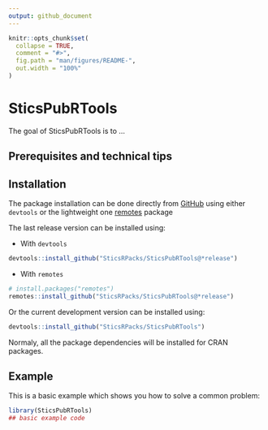 ```yaml
---
output: github_document
---
```


<!-- README.md is generated from README.Rmd. Please edit that file -->

```r
knitr::opts_chunk$set(
  collapse = TRUE,
  comment = "#>",
  fig.path = "man/figures/README-",
  out.width = "100%"
)
```

# SticsPubRTools

<!-- badges: start -->
<!-- badges: end -->

The goal of SticsPubRTools is to ...

## Prerequisites and technical tips


## Installation


The package installation can be done directly from [GitHub](https://github.com/) using either `devtools` or the lightweight one [remotes](https://github.com/r-lib/remotes#readme) package

The last release version can be installed using:

* With `devtools`

``` r
devtools::install_github("SticsRPacks/SticsPubRTools@*release")
```
* With `remotes`

``` r
# install.packages("remotes")
remotes::install_github("SticsRPacks/SticsPubRTools@*release")
```

Or the current development version can be installed using:
``` r
devtools::install_github("SticsRPacks/SticsPubRTools")
```


Normaly, all the package dependencies will be installed for CRAN packages.

## Example

This is a basic example which shows you how to solve a common problem:

```r
library(SticsPubRTools)
## basic example code
```


